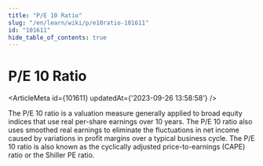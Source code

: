 ```yaml
---
title: "P/E 10 Ratio"
slug: "/en/learn/wiki/p/e10ratio-101611"
id: "101611"
hide_table_of_contents: true
---
```



# P/E 10 Ratio

<ArticleMeta id={101611} updatedAt={'2023-09-26 13:58:58'} />
<div className='border-solid border-b border-t-0 my-4 border-[var(--ifm-color-gray-300)]' />

The P/E 10 ratio is a valuation measure generally applied to broad equity indices that use real per-share earnings over 10 years. The P/E 10 ratio also uses smoothed real earnings to eliminate the fluctuations in net income caused by variations in profit margins over a typical business cycle. The P/E 10 ratio is also known as the cyclically adjusted price-to-earnings (CAPE) ratio or the Shiller PE ratio.
